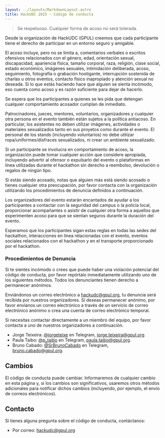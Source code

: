 ```yaml
---
layout: ../layouts/MarkdownLayout.astro
title: HackUDC 2025 — Código de conducta
---
```


> Se respetuoso. Cualquier forma de acoso no será tolerada.

Desde la organización de HackUDC (GPUL) creemos que cada participante tiene el derecho de participar en un entorno seguro y amigable.

El acoso incluye, pero no se limita a, comentarios verbales o escritos ofensivos relacionados con el género, edad, orientación sexual, discapacidad, apariencia física, tamaño corporal, raza, religión, clase social, estado económico, imágenes sexuales, intimidación deliberada, acoso, seguimiento, fotografía o grabación hostigante, interrupción sostenida de charlas u otros eventos, contacto físico inapropiado y atención sexual no deseada. Si lo que estás haciendo hace que alguien se sienta incómodo, eso cuenta como acoso y es razón suficiente para dejar de hacerlo.

Se espera que los participantes a quienes se les pida que detengan cualquier comportamiento acosador cumplan de inmediato.

Patrocinadores, jueces, mentores, voluntarios, organizadores y cualquier otra persona en el evento también están sujetos a la política antiacoso. En particular, los asistentes no deben utilizar imágenes, actividades o materiales sexualizados tanto en sus proyetos como durante el evento. El personal de los stands (incluyendo voluntarios) no debe utilizar ropa/uniformes/disfraces sexualizados, ni crear un ambiente sexualizado.

Si un participante se involucra en comportamiento de acoso, la organización puede tomar cualquier acción que considere apropiada, incluyendo advertir al ofensor o expulsarlo del evento o plataformas en línea utilizadas durante el hackathon sin derecho a reembolso, devolución o regalos de ningún tipo.

Si estás siendo acosado, notas que alguien más está siendo acosado o tienes cualquier otra preocupación, por favor contacta con la organización utilizando los procedimientos de denuncia definidos a continuación.

Los organizadores del evento estarán encantados de ayudar a los participantes a contactar con la seguridad del campus o la policía local, proporcionar acompañantes o asistir de cualquier otra forma a aquellos que experimenten acoso para que se sientan seguros durante la duración del evento.

Esperamos que los participantes sigan estas reglas en todas las sedes del hackathon, interacciones en línea relacionadas con el evento, eventos sociales relacionados con el hackathon y en el transporte proporcionado por el hackathon.

### Procedimientos de Denuncia

Si te sientes incómodo o crees que puede haber una violación potencial del código de conducta, por favor repórtalo inmediatamente utilizando uno de los siguientes métodos. Todos los denunciantes tienen derecho a permanecer anónimos.

Enviándonos un correo electrónico a hackudc@gpul.org, tu denuncia será recibida por nuestros organizadores. Si deseas permanecer anónimo, por favor envíanos un correo electrónico a través de un servicio de correo electrónico anónimo o crea una cuenta de correo electrónico temporal.

Si necesitas contactar directamente a un miembro del equipo, por favor contacta a uno de nuestros organizadores a continuación.

- Jorge Teixeira: [@jorgeteixe](https://t.me/jorgeteixe) en Telegram, jorge.teixeira@gpul.org.
- Paula Taibo: [@p_taibo](https://t.me/p_taibo) en Telegram, paula.taibo@gpul.org.
- Bruno Cabado: [@SrBrunoCabado](https://t.me/srbrunocabado) en Telegram, bruno.cabado@gpul.org.

## Cambios

El código de conducta puede cambiar. Informaremos de cualquier cambio en esta página y, si los cambios son significativos, usaremos otros métodos adicionales para notificar dichos cambios (incluyendo, por ejemplo, el envío de correos electrónicos).

## Contacto

Si tienes alguna pregunta sobre el código de conducta, contáctanos:

- Por correo: hackudc@gpul.org
